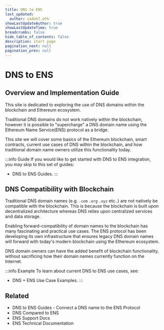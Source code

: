 ```yaml
---
title: DNS to ENS
last_updated:
  author: zadok7.eth
showLastUpdateAuthor: true
showLastUpdateTime: true
breadcrumbs: false
hide_table_of_contents: false
description: start page
pagination_next: null
pagination_prev: null
---
```


# DNS to ENS
## Overview and Implementation Guide

This site is dedicated to exploring the use of DNS domains within the blockchain and Ethereum ecosystem.

Traditional DNS domains do not work natively within the blockchain, however it is possible to "supercharge" a DNS domain name using the Ethereum Name Service(ENS) protocol as a bridge.

This site we will cover some basics of the Ethereum blockchain, smart contracts, current use cases of DNS within the blockchain, and how traditional domain name owners utilize this functionality today.

:::info Guide
If you would like to get started with DNS to ENS integration, you may skip to this set of guides:
 - DNS to ENS Guides.
:::


## DNS Compatibility with Blockchain

Traditional DNS domain names (e.g. `.com` `.org` `.xyz` etc..) are not natively be compatible with the blockchain. This is because the blockchain is built upon decentralized architecture whereas DNS relies upon centralized services and data storage.

Enabling forward-compatibility of domain names to the blockchain has many fascinating and practical use cases. The ENS protocol has been developing its own infrastructure that ensures legacy DNS domain names will forward with today's modern blockchain using the Ethereum ecosystem.

DNS domain owners can have the added benefit of blockchain functionality, without sacrificing how their domain names currently function on the Internet.

:::info Example
To learn about current DNS to ENS use cases, see:
 - DNS + ENS Use Case Examples.
:::

## Related

 - DNS to ENS Guides - Connect a DNS name to the ENS Protocol
 - DNS Compared to ENS
 - ENS Support Docs
 - ENS Technical Documentation
